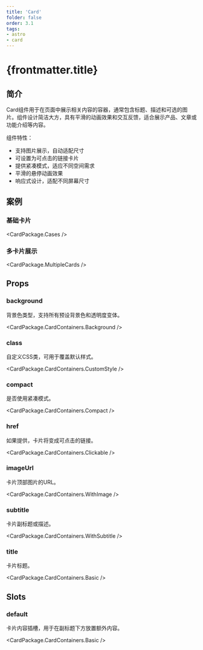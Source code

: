 ```yaml
---
title: 'Card'
folder: false
order: 3.1
tags:
- astro
- card
---
```



# {frontmatter.title}

## 简介

Card组件用于在页面中展示相关内容的容器，通常包含标题、描述和可选的图片。组件设计简洁大方，具有平滑的动画效果和交互反馈，适合展示产品、文章或功能介绍等内容。

组件特性：

- 支持图片展示，自动适配尺寸
- 可设置为可点击的链接卡片
- 提供紧凑模式，适应不同空间需求
- 平滑的悬停动画效果
- 响应式设计，适配不同屏幕尺寸

## 案例

### 基础卡片

<CardPackage.Cases />

### 多卡片展示

<CardPackage.MultipleCards />

## Props

### background

背景色类型，支持所有预设背景色和透明度变体。

<CardPackage.CardContainers.Background />

### class

自定义CSS类，可用于覆盖默认样式。

<CardPackage.CardContainers.CustomStyle />

### compact

是否使用紧凑模式。

<CardPackage.CardContainers.Compact />

### href

如果提供，卡片将变成可点击的链接。

<CardPackage.CardContainers.Clickable />

### imageUrl

卡片顶部图片的URL。

<CardPackage.CardContainers.WithImage />

### subtitle

卡片副标题或描述。

<CardPackage.CardContainers.WithSubtitle />

### title

卡片标题。

<CardPackage.CardContainers.Basic />

## Slots

### default

卡片内容插槽，用于在副标题下方放置额外内容。

<CardPackage.CardContainers.Basic />
